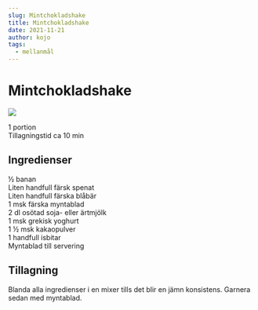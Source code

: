 ```yaml
---
slug: Mintchokladshake
title: Mintchokladshake
date: 2021-11-21
author: kojo
tags:
  - mellanmål
---
```


# Mintchokladshake

![](../images/7b233bd4-14aa-4ae2-a224-1c12cface2b5.jpeg)



1 portion<br/>
Tillagningstid ca 10 min

 ## Ingredienser

½ banan <br/>
Liten handfull färsk spenat <br/>
Liten handfull färska blåbär<br/>
1 msk färska myntablad<br/>
2 dl osötad soja- eller ärtmjölk <br/>
1 msk grekisk yoghurt<br/>
1 ½ msk kakaopulver <br/>
1 handfull isbitar<br/>
Myntablad till servering

 ## Tillagning

Blanda alla ingredienser i en mixer tills det blir en jämn konsistens. Garnera sedan med myntablad.
